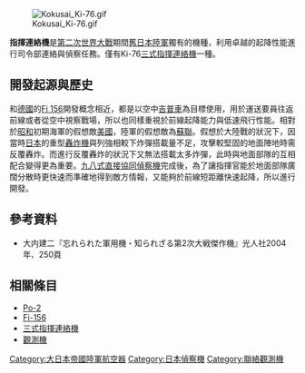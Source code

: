 [[File:Kokusai_Ki-76.gif|thumb]]

'''指揮連絡機'''是[[第二次世界大戰|第二次世界大戰]]期間[[大日本帝國陸軍|舊日本陸軍]]獨有的機種，利用卓越的起降性能進行司令部連絡與偵察任務。僅有Ki-76[[三式指揮連絡機|三式指揮連絡機]]一種。

==開發起源與歷史==

和[[德國|德國]]的[[Fi_156|Fi 156]]開發概念相近，都是以空中[[吉普車|吉普車]]為目標使用，用於運送要員往返前線或者從空中視察戰場，所以也同樣重視於前線起降能力與低速飛行性能。相對於[[昭和|昭和]]初期海軍的假想敵[[美國|美國]]，陸軍的假想敵為[[蘇聯|蘇聯]]。假想於大陸戰的狀況下，因當時[[日本|日本]]的重型[[轟炸機|轟炸機]]與列強相較下炸彈搭載量不足，攻擊較堅固的地面陣地時需反覆轟炸。而進行反覆轟炸的狀況下又無法搭載太多炸彈，此時與地面部隊的互相配合變得更為重要。[[九八式直接協同偵察機|九八式直接協同偵察機]]完成後，為了讓指揮官能於地面部隊廣闊分散時更快速而準確地得到敵方情報，又能夠於前線短距離快速起降，所以進行開發。

==參考資料==

*大内建二『忘れられた軍用機・知られざる第2次大戦傑作機』光人社2004年、250頁

==相關條目==

*[[Po-2|Po-2]]
*[[Fi-156|Fi-156]]
*[[三式指揮連絡機|三式指揮連絡機]]
*[[觀測機|觀測機]]


[[Category:大日本帝國陸軍航空器|Category:大日本帝國陸軍航空器]]
[[Category:日本偵察機|Category:日本偵察機]]
[[Category:聯絡觀測機|Category:聯絡觀測機]]